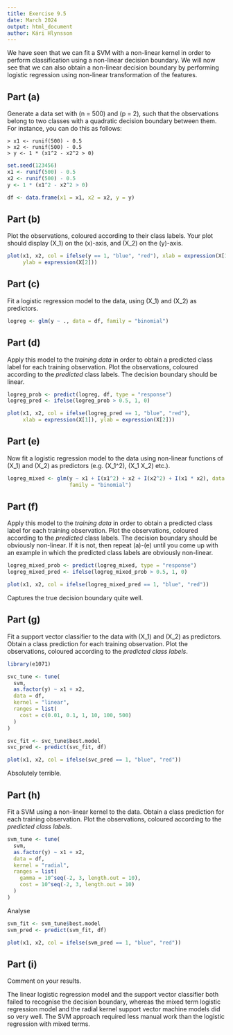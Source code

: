 ```yaml
---
title: Exercise 9.5
date: March 2024
output: html_document
author: Kári Hlynsson
---
```


We have seen that we can fit a SVM with a non-linear kernel in order to perform
classification using a non-linear decision boundary. We will now see that we
can also obtain a non-linear decision boundary by performing logistic
regression using non-linear transformation of the features.

## Part (a)
Generate a data set with \(n = 500\) and \(p = 2\), such that the observations
belong to two classes with a quadratic decision boundary between them. For
instance, you can do this as follows:

```
> x1 <- runif(500) - 0.5
> x2 <- runif(500) - 0.5
> y <- 1 * (x1^2 - x2^2 > 0)
```

```r
set.seed(123456)
x1 <- runif(500) - 0.5
x2 <- runif(500) - 0.5
y <- 1 * (x1^2 - x2^2 > 0)

df <- data.frame(x1 = x1, x2 = x2, y = y)
```

## Part (b)
Plot the observations, coloured according to their class labels. Your plot
should display \(X_1\) on the \(x\)-axis, and \(X_2\) on the \(y\)-axis.

```r
plot(x1, x2, col = ifelse(y == 1, "blue", "red"), xlab = expression(X[1]),
     ylab = expression(X[2]))
```

## Part (c)
Fit a logistic regression model to the data, using \(X_1\) and \(X_2\) as
predictors.

```r
logreg <- glm(y ~ ., data = df, family = "binomial")
```

## Part (d)
Apply this model to the *training data* in order to obtain a predicted class
label for each training observation. Plot the observations, coloured according
to the *predicted* class labels. The decision boundary should be linear.

```r
logreg_prob <- predict(logreg, df, type = "response")
logreg_pred <- ifelse(logreg_prob > 0.5, 1, 0)

plot(x1, x2, col = ifelse(logreg_pred == 1, "blue", "red"),
     xlab = expression(X[1]), ylab = expression(X[2]))
```

## Part (e)
Now fit a logistic regression model to the data using non-linear functions of
\(X_1\) and \(X_2\) as predictors (e.g. \(X_1^2\), \(X_1 \cdot X_2\) etc.).

```r
logreg_mixed <- glm(y ~ x1 + I(x1^2) + x2 + I(x2^2) + I(x1 * x2), data = df,
                    family = "binomial")
```


## Part (f)
Apply this model to the *training data* in order to obtain a predicted class
label for each training observation. Plot the observations, coloured according
to the *predicted* class labels. The decision boundary should be obviously
non-linear. If it is not, then repeat (a)-(e) until you come up with an example
in which the predicted class labels are obviously non-linear.

```r
logreg_mixed_prob <- predict(logreg_mixed, type = "response")
logreg_mixed_pred <- ifelse(logreg_mixed_prob > 0.5, 1, 0)

plot(x1, x2, col = ifelse(logreg_mixed_pred == 1, "blue", "red"))
```

Captures the true decision boundary quite well.

## Part (g)
Fit a support vector classifier to the data with \(X_1\) and \(X_2\) as
predictors. Obtain a class prediction for each training observation. Plot the
observations, coloured according to the *predicted class labels*.

```r
library(e1071)

svc_tune <- tune(
  svm,
  as.factor(y) ~ x1 + x2,
  data = df,
  kernel = "linear",
  ranges = list(
    cost = c(0.01, 0.1, 1, 10, 100, 500)
  )
)
```

```r
svc_fit <- svc_tune$best.model
svc_pred <- predict(svc_fit, df)

plot(x1, x2, col = ifelse(svc_pred == 1, "blue", "red"))
```

Absolutely terrible.

## Part (h)
Fit a SVM using a non-linear kernel to the data. Obtain a class prediction for
each training observation. Plot the observations, coloured according to the
*predicted class labels*.

```r
svm_tune <- tune(
  svm,
  as.factor(y) ~ x1 + x2,
  data = df,
  kernel = "radial",
  ranges = list(
    gamma = 10^seq(-2, 3, length.out = 10),
    cost = 10^seq(-2, 3, length.out = 10)
  )
)
```

Analyse

```r
svm_fit <- svm_tune$best.model
svm_pred <- predict(svm_fit, df)

plot(x1, x2, col = ifelse(svm_pred == 1, "blue", "red"))
```

## Part (i)
Comment on your results.

The linear logistic regression model and the support vector classifier both
failed to recognise the decision boundary, whereas the mixed term logistic
regression model and the radial kernel support vector machine models did so
very well. The SVM approach required less manual work than the logistic
regression with mixed terms.
